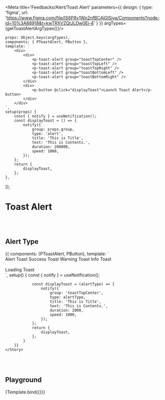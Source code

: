 


<Meta title='Feedbacks/Alert/Toast Alert' parameters={{
    design: {
        type: 'figma',
        url: 'https://www.figma.com/file/IS6P8y1Wn2nfBC4jGlSiya/Components?node-id=10%3A88918&t=kwTRXVZQtJLDw0Ei-4'
    }
}} argTypes={getToastAlertArgTypes()}/>


    props: Object.keys(argTypes),
    components: { PToastAlert, PButton },
    template: `
        <div>
            <div>
                <p-toast-alert group="toastTopCenter" />
                <p-toast-alert group="toastTopLeft" />
                <p-toast-alert group="toastTopRight" />
                <p-toast-alert group="toastBottomLeft" />
                <p-toast-alert group="toastBottomRight" />
            </div>
            <div>
                <p-button @click="displayToast">Launch Toast Alert</p-button>
            </div>
        </div>
    `,
    setup(props) {
        const { notify } = useNotification();
        const displayToast = () => {
            notify({
                group: props.group,
                type: 'alert',
                title: 'This is Title',
                text: 'This is Contents.',
                duration: 200000,
                speed: 1000,
            });
        };
        return {
            displayToast,
        };
    },
});

# Toast Alert

<br/>
<br/>

## Alert Type
<Canvas>
    <Story name="Alert Type">
        {{
            components: {PToastAlert, PButton},
            template: `
<div>
    <div>
        <p-toast-alert group="toastTopCenter" position="top center" />
    </div>
    <p-button style-type="negative-primary" class="mr-2" @click="displayToast('alert')">Alert Toast</p-button>
    <p-button style-type="positive" class="mr-2" @click="displayToast('success')">Success Toast</p-button>
    <p-button :style="{'background-color': '#FFCE02'}" class="mr-2" @click="displayToast('warning')">Warning Toast</p-button>
    <p-button style-type="tertiary" @click="displayToast('info')">Info Toast</p-button>
    <br/><br/>
    <p-button style-type="tertiary" @click="displayToast('loading')">Loading Toast</p-button>
</div>
<!--<div>-->
`,
            setup() {
                const { notify } = useNotification();

                const displayToast = (alertType) => {
                    notify({
                        group: 'toastTopCenter',
                        type: alertType,
                        title: 'This is Title',
                        text: 'This is Contents.',
                        duration: 2000,
                        speed: 1000,
                    });
                };
                return {
                    displayToast,
                };
            }
        }}
    </Story>
</Canvas>

<br/>
<br/>

## Playground

<Canvas>
    <Story name="Playground">
        {Template.bind({})}
    </Story>
</Canvas>

<ArgsTable story="Playground"/>
